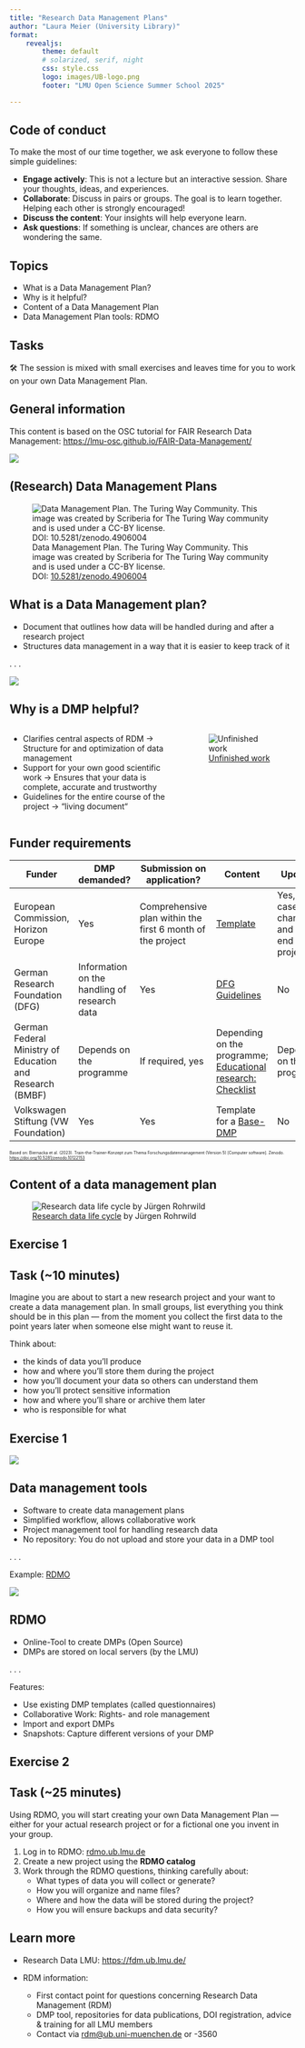 ```yaml
---
title: "Research Data Management Plans"
author: "Laura Meier (University Library)"
format: 
    revealjs:
        theme: default
        # solarized, serif, night
        css: style.css
        logo: images/UB-logo.png
        footer: "LMU Open Science Summer School 2025"

---
```


## Code of conduct

To make the most of our time together, we ask everyone to follow these simple guidelines:

- **Engage actively**: This is not a lecture but an interactive session. Share your thoughts, ideas, and experiences.
- **Collaborate**: Discuss in pairs or groups. The goal is to learn together. Helping each other is strongly encouraged!
- **Discuss the content**: Your insights will help everyone learn.
- **Ask questions**: If something is unclear, chances are others are wondering the same.

## Topics

- What is a Data Management Plan?
- Why is it helpful?
- Content of a Data Management Plan 
- Data Management Plan tools: RDMO 

::: {.callout-tip}
## Tasks
🛠️  The session is mixed with small exercises and leaves time for you to work on your own Data Management Plan.
:::

## General information

This content is based on the OSC tutorial for FAIR Research Data Management: [https://lmu-osc.github.io/FAIR-Data-Management/](https://lmu-osc.github.io/FAIR-Data-Management/)

![](images/FAIR-data-management-Workshop.png)

## (Research) Data Management Plans

![Data Management Plan. The Turing Way Community. This image was created by Scriberia for The Turing Way community and is used under a CC-BY license. DOI: [10.5281/zenodo.4906004](https://doi.org/10.5281/zenodo.4906004)](images/data-management-plan-with-text.jpg)

## What is a Data Management plan?

- Document that outlines how data will be handled during and after a research project
- Structures data management in a way that it is easier to keep track of it

. . .

![](images/DMP.png)

## Why is a DMP helpful?

:::: {.columns}

::: {.column width="60%"}
::: {.incremental}
- Clarifies central aspects of RDM → Structure for and optimization of data management
- Support for your own good scientific work → Ensures that your data is complete, accurate and trustworthy
- Guidelines for the entire course of the project → "living document“
:::
:::

::: {.column width="40%"}
![[Unfinished work](https://www.monkeyuser.com/2018/unfinished-work/)](images/unfinished-work.png){.r-stretch}
:::

::::

## Funder requirements {.smaller-table}

| Funder | DMP demanded? | Submission on application? | Content | Updates?  |
|--------|---------------|----------------------------|---------|----------|
| European Commission, Horizon Europe            | Yes                               |      Comprehensive plan within the first 6 month of the project   | [Template](https://ec.europa.eu/info/funding-tenders/opportunities/docs/2021-2027/common/agr-contr/general-mga_horizon-euratom_en.pdf) | Yes, in case of changes and at the end of the project | 
| German Research Foundation (DFG)            | Information on the handling of research data                |     Yes | [DFG Guidelines](https://www.dfg.de/en/basics-topics/basics-and-principles-of-funding/research-data) | No |
| German Federal Ministry of Education and Research (BMBF)                     | Depends on the programme      |      If required, yes | Depending on the programme; [Educational research: Checklist](https://www.forschungsdaten-bildung.de/files/fdbinfo_2.pdf) | Depends on the programme |
| Volkswagen Stiftung (VW Foundation)     | Yes   | Yes |  Template for a [Base-DMP](https://www.volkswagenstiftung.de/de/faqservice#download_formulare_berichte)    |  No  |

<span style="font-size:0.5em;">Based on: Biernacka et al. (2023). Train-the-Trainer-Konzept zum Thema Forschungsdatenmanagement (Version 5) [Computer software]. Zenodo. [https://doi.org/10.5281/zenodo.10122153](https://doi.org/10.5281/zenodo.10122153)</span>


## Content of a data management plan

![[Research data life cycle](https://www.fdm-bayern.org/forschungsdatenmanagement/#fd-lebenszyklus) by Jürgen Rohrwild](images/RD-Lifecycle.png)

## Exercise 1

::: {.callout-tip}
## Task (~10 minutes)
Imagine you are about to start a new research project and your want to create a data management plan. In small groups, list everything you think should be in this plan — from the moment you collect the first data to the point years later when someone else might want to reuse it.

Think about:

- the kinds of data you’ll produce
- how and where you’ll store them during the project
- how you’ll document your data so others can understand them
- how you’ll protect sensitive information
- how and where you’ll share or archive them later
- who is responsible for what
:::

## Exercise 1

![](images/Particify.png)

## Data management tools

::: {.incremental}
- Software to create data management plans
- Simplified workflow, allows collaborative work
- Project management tool for handling research data
- No repository: You do not upload and store your data in a DMP tool
::: 

. . .

Example: [RDMO](https://rdmo.ub.lmu.de/)

![](images/RDMO-logo.png)


## RDMO

- Online-Tool to create DMPs (Open Source) 
- DMPs are stored on local servers (by the LMU)

. . .

Features:

- Use existing DMP templates (called questionnaires)
- Collaborative Work: Rights- and role management
- Import and export DMPs
- Snapshots: Capture different versions of your DMP

## Exercise 2

::: {.callout-tip}
## Task (~25 minutes)
Using RDMO, you will start creating your own Data Management Plan — either for your actual research project or for a fictional one you invent in your group.

1. Log in to RDMO: [rdmo.ub.lmu.de](https://rdmo.ub.lmu.de/)
2.  Create a new project using the **RDMO catalog** 
3. Work through the RDMO questions, thinking carefully about:
    - What types of data you will collect or generate?
    - How you will organize and name files?
    - Where and how the data will be stored during the project?
    - How you will ensure backups and data security? 
:::

## Learn more

- Research Data LMU: [https://fdm.ub.lmu.de/](https://fdm.ub.lmu.de/)

- RDM information: 
    - First contact point for questions concerning Research Data Management (RDM)
    - DMP tool, repositories for data publications, DOI registration, advice & training for all LMU members
    - Contact via [rdm@ub.uni-muenchen.de](mailto:rdm@ub.uni-muenchen.de) or -3560

